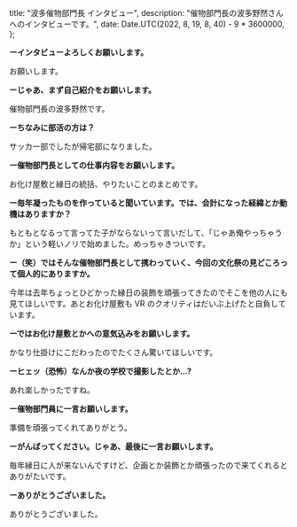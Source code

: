 
  title: "波多催物部門長 インタビュー",
  description: "催物部門長の波多野然さんへのインタビューです。",
  date: Date.UTC(2022, 8, 19, 8, 40) - 9 * 3600000,
};

**ーインタビューよろしくお願いします。**

お願いします。

**ーじゃあ、まず自己紹介をお願いします。**

催物部門長の波多野然です。

**ーちなみに部活の方は？**

サッカー部でしたが帰宅部になりました。

**ー催物部門長としての仕事内容をお願いします。**

お化け屋敷と縁日の統括、やりたいことのまとめです。

**ー毎年凝ったものを作っていると聞いています。では、会計になった経緯とか動機はありますか？**

もともとなるって言ってた子がならないって言いだして、「じゃあ俺やっちゃうか」という軽いノリで始めました。めっちゃきついです。

**ー（笑）ではそんな催物部門長として携わっていく、今回の文化祭の見どころって個人的にありますか。**

今年は去年ちょっとひどかった縁日の装飾を頑張ってきたのでそこを他の人にも見てほしいです。あとお化け屋敷も VR のクオリティはだいぶ上げたと自負しています。

**ーではお化け屋敷とかへの意気込みをお願いします。**

かなり仕掛けにこだわったのでたくさん驚いてほしいです。

**ーヒェッ（恐怖）なんか夜の学校で撮影したとか...?**

あれ楽しかったですね。

**ー催物部門員に一言お願いします。**

準備を頑張ってくれてありがとう。

**ーがんばってください。じゃあ、最後に一言お願いします。**

毎年縁日に人が来ないんですけど、企画とか装飾とか頑張ったので来てくれるとありがたいです。

**ーありがとうございました。**

ありがとうございました。

